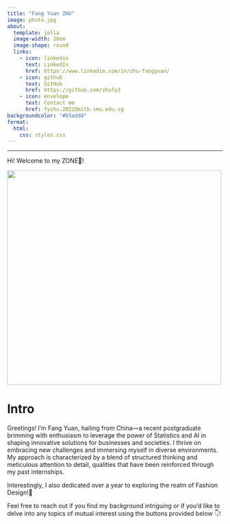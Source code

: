 ```yaml
---
title: "Fang Yuan ZHU"
image: photo.jpg
about: 
  template: jolla
  image-width: 20em
  image-shape: round
  links: 
    - icon: linkedin
      text: LinkedIn
      href: https://www.linkedin.com/in/zhu-fangyuan/
    - icon: github
      text: GitHub
      href: https://github.com/zhufy3
    - icon: envelope
      text: Contact me
      href: fyzhu.2022@mitb.smu.edu.sg
backgroundcolor: "#b5add4"
format: 
  html: 
    css: styles.css
---
```


------------------------------------------------------------------------

Hi! Welcome to my ZONE💜!

![](bk4.gif){fig-align="center" width="500"}

# Intro

::: {.callout-note text-align="left" backgroundcolor="white" appearance="simple" icon="false"}
Greetings! I'm Fang Yuan, hailing from China—a recent postgraduate brimming with enthusiasm to leverage the power of Statistics and AI in shaping innovative solutions for businesses and societies. I thrive on embracing new challenges and immersing myself in diverse environments. My approach is characterized by a blend of structured thinking and meticulous attention to detail, qualities that have been reinforced through my past internships.

Interestingly, I also dedicated over a year to exploring the realm of Fashion Design!👀

Feel free to reach out if you find my background intriguing or if you'd like to delve into any topics of mutual interest using the buttons provided below 👇!
:::
